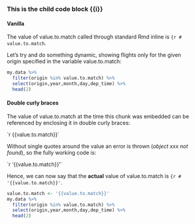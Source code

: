 ### This is the child code block {{i}}

#### Vanilla

The value of value.to.match called through standard Rmd inline is `{r #  value.to.match`. 

Let's try and do something dynamic, showing flights only for the given origin specified in the variable value.to.match: 

```r
my.data %>% 
  filter(origin %in% value.to.match) %>%
  select(origin,year,month,day,dep_time) %>%
  head(2)
```

#### Double curly braces

The value of value.to.match at the time this chunk was embedded can be referenced by enclosing it in double curly braces: 

&#96;r &#123;&#123;value.to.match&#125;&#125;&#96;

Without single quotes around the value an error is thrown (_object xxx not found_), so the fully working code is: 

&#96;r '&#123;&#123;value.to.match&#125;&#125;'&#96;

Hence, we can now say that the **actual** value of value.to.match is `{r #  '{{value.to.match}}'`.

```r
value.to.match <- '{{value.to.match}}'
my.data %>% 
  filter(origin %in% value.to.match) %>%
  select(origin,year,month,day,dep_time) %>%
  head(2)
```
